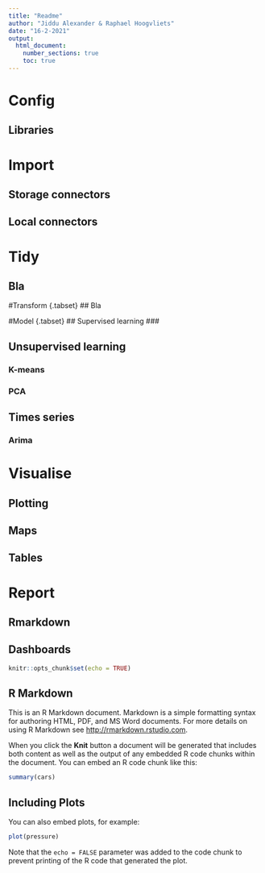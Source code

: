 ```yaml
---
title: "Readme"
author: "Jiddu Alexander & Raphael Hoogvliets"
date: "16-2-2021"
output:
  html_document:
    number_sections: true
    toc: true
---
```


# Config {.tabset}
## Libraries
## 


# Import {.tabset}
## Storage connectors
## Local connectors

# Tidy {.tabset}
## Bla

#Transform {.tabset}
## Bla



#Model {.tabset}
## Supervised learning
### 

## Unsupervised learning {.tabset}
### K-means
### PCA

## Times series {.tabset}
### Arima

# Visualise {.tabset}
## Plotting
## Maps
## Tables

# Report {.tabset}
## Rmarkdown
## Dashboards





```r
knitr::opts_chunk$set(echo = TRUE)
```

## R Markdown

This is an R Markdown document. Markdown is a simple formatting syntax for authoring HTML, PDF, and MS Word documents. For more details on using R Markdown see <http://rmarkdown.rstudio.com>.

When you click the **Knit** button a document will be generated that includes both content as well as the output of any embedded R code chunks within the document. You can embed an R code chunk like this:

```r
summary(cars)
```

## Including Plots

You can also embed plots, for example:

```r
plot(pressure)
```

Note that the `echo = FALSE` parameter was added to the code chunk to prevent printing of the R code that generated the plot.
